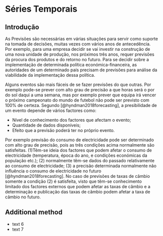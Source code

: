 # Séries Temporais

## Introdução

As Previsões são necessárias em várias situações para servir como suporte na tomada de decisões, muitas vezes com vários anos de antecedência. Por exemplo, para uma empresa decidir se vai investir na construção de uma  nova unidade de produção, nos próximos três anos, requer previsões da procura dos produtos e do retorno no futuro. Para se decidir sobre a implementação de determinada política económica-financeira, as autoridades de um determinado país precisam de previsões para análise da viabilidade da implementação dessa política.

Alguns eventos são mais fáceis de se fazer previsões do que outras. Por exemplo pode-se prever com alto grau de precisão a que horas será o por do sol daqui a uma semana, mas por exemplo prever que equipa irá vencer o próximo campeonato do mundo de futebol não pode ser previsto com 100% de certeza. Segundo [@hyndman2018forecasting], a presibilidade  de um evento depende de vários factores como:

* Nível de conhecimento dos factores que afectam o evento;
* Quantidade de dados disponíveis;
* Efeito que a previsão poderá ter no próprio evento.
  
Por exemplo previsão do consumo de electricidade pode ser determinado com alto grau de precisão, pois as três condições acima normalmente são satisfeitas. (1)Têm-se ideia dos factores que podem afetar o consumo de electricidade (temperatura, época do ano, e condições económicas da população etc.); (2) normalmente têm-se dados do passado relativamente ao consumo de electricidade; (3) a precisão determinada normalmente não influência o consumo de electricidade no futuro [@hyndman2018forecasting]. No caso de previsões de taxas de câmbio somente a condição (2) é satisfeita, visto que têm-se conhecimento limitado dos factores externos que podem afetar as taxas de câmbio e a determinação e publicação das taxas de câmbio podem afetar a taxa de câmbio no futuro.
  
  \begin{equation}
y_i = \beta_0 + \beta_1x_i + \varepsilon_i,\  \varepsilon_i \overset{iid}{\sim} N(0, \sigma^2)
(\#eq:linreg)
\end{equation}


## Additional method

- text 6
- text 7
